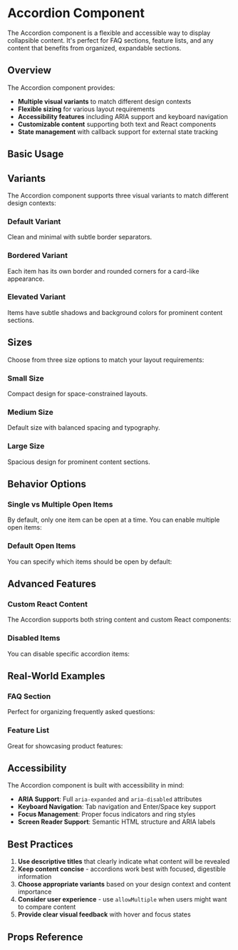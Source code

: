 

<Meta of={AccordionStories}/>

# Accordion Component

The Accordion component is a flexible and accessible way to display collapsible content. It's perfect for FAQ sections, feature lists, and any content that benefits from organized, expandable sections.

## Overview

The Accordion component provides:
- **Multiple visual variants** to match different design contexts
- **Flexible sizing** for various layout requirements
- **Accessibility features** including ARIA support and keyboard navigation
- **Customizable content** supporting both text and React components
- **State management** with callback support for external state tracking

## Basic Usage

<Canvas of={AccordionStories.Default} />

## Variants

The Accordion component supports three visual variants to match different design contexts:

### Default Variant
Clean and minimal with subtle border separators.

<Canvas of={AccordionStories.Default} />

### Bordered Variant
Each item has its own border and rounded corners for a card-like appearance.

<Canvas of={AccordionStories.Bordered} />

### Elevated Variant
Items have subtle shadows and background colors for prominent content sections.

<Canvas of={AccordionStories.Elevated} />

## Sizes

Choose from three size options to match your layout requirements:

### Small Size
Compact design for space-constrained layouts.

<Canvas of={AccordionStories.Small} />

### Medium Size
Default size with balanced spacing and typography.

<Canvas of={AccordionStories.Medium} />

### Large Size
Spacious design for prominent content sections.

<Canvas of={AccordionStories.Large} />

## Behavior Options

### Single vs Multiple Open Items

By default, only one item can be open at a time. You can enable multiple open items:

<Canvas of={AccordionStories.MultipleOpen} />

### Default Open Items

You can specify which items should be open by default:

<Canvas of={AccordionStories.WithDefaultOpen} />

## Advanced Features

### Custom React Content

The Accordion supports both string content and custom React components:

<Canvas of={AccordionStories.CustomContent} />

### Disabled Items

You can disable specific accordion items:

<Canvas of={AccordionStories.WithDisabledItems} />

## Real-World Examples

### FAQ Section
Perfect for organizing frequently asked questions:

<Canvas of={AccordionStories.FAQStyle} />

### Feature List
Great for showcasing product features:

<Canvas of={AccordionStories.FeatureList} />

## Accessibility

The Accordion component is built with accessibility in mind:

- **ARIA Support**: Full `aria-expanded` and `aria-disabled` attributes
- **Keyboard Navigation**: Tab navigation and Enter/Space key support
- **Focus Management**: Proper focus indicators and ring styles
- **Screen Reader Support**: Semantic HTML structure and ARIA labels

## Best Practices

1. **Use descriptive titles** that clearly indicate what content will be revealed
2. **Keep content concise** - accordions work best with focused, digestible information
3. **Choose appropriate variants** based on your design context and content importance
4. **Consider user experience** - use `allowMultiple` when users might want to compare content
5. **Provide clear visual feedback** with hover and focus states

## Props Reference

<ArgsTable of={Accordion} /> 
